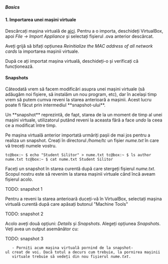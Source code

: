 ===== Basics =====  

==== 1. Importarea unei mașini virtuale ====  

Descărcați mașina virtuală de [[http://elf.cs.pub.ro/uso/res/laborator/lab09/Tiny%20Linux%20VM.ova|aici]]. 
Pentru a o importa, deschideți VirtualBox, apoi ''File -> Import Appliance'' și selectați fișierul .ova 
anterior descărcat.

<note important>
Aveți grijă să bifați opțiunea ''Reinitialize the MAC address of all network cards'' la importarea mașinii virtuale.
</note>

După ce ați importat mașina virtuală, deschideți-o și verificați că funcționează.

==== Snapshots ====

Câteodată vrem să facem modificări asupra unei mașini virtuale (să adăugăm noi fișiere, să instalăm un 
nou program, etc), dar în același timp vrem să putem cumva reveni la starea anterioară a mașinii. Acest lucru poate 
fi făcut prin intermediul **snapshot-ului**. 

Un **snapshot** reprezintă, de fapt, starea de la un moment de timp al unei mașini virtuale, utilizatorul putând reveni 
la aceasta fără a face ''undo'' la ceea ce a modificat între timp. 

Pe mașina virtuală anterior importată urmăriți pașii de mai jos pentru a realiza un snapshot.
Creați în directorul ''/home/tc'' un fișier ''nume.txt'' în care vă treceți numele vostru. 

<code bash>
tc@box:~ $ echo "Student Silitor" > nume.txt
tc@box:~ $ ls
author  nume.txt
tc@box:~ $ cat nume.txt
Student Silitor
</code>

Faceți un snapshot în starea curentă după care stergeți fișierul ''nume.txt''. Scopul nostru este să revenim la starea 
mașinii virtuale când încă aveam fișierul acolo.

TODO: snapshot 1

Pentru a reveni la starea anterioară duceți-vă în VirtualBox, selectați mașina virtuală curentă după care apăsați butonul 
"Machine Tools"

TODO: snapshot 2

Acolo aveți două opțiuni: ''Details'' și ''Snapshots''. Alegeți opțiunea ''Snapshots''. Veți avea un output asemănător cu:

TODO: snapshot 3

    - Porniți acum mașina virtuală pornind de la snapshot-ul creat de voi. Dacă totul a decurs cum trebuie, la pornirea mașinii 
    virtuale trebuie să vedeți din nou fișierul ''nume.txt''.
